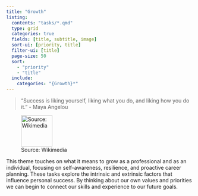 ```yaml
---
title: "Growth"
listing:
  contents: "tasks/*.qmd"
  type: grid
  categories: true
  fields: [title, subtitle, image]
  sort-ui: [priority, title]
  filter-ui: [title]
  page-size: 50
  sort: 
    - "priority"
    - "title"
  include:
    categories: "{Growth}*"
---
```



> "Success is liking yourself, liking what you do, and liking how you do it." - Maya Angelou

![Source: Wikimedia](images/Portrait_photograph_of_Maya_Angelou_with_a_copy_of_I_Know_Why_the_Caged_Bird_Sings_in_Los_Angeles,_November_3,_1971.jpg){width=6em}

<!-- https://commons.wikimedia.org/wiki/File:Portrait_photograph_of_Maya_Angelou_with_a_copy_of_I_Know_Why_the_Caged_Bird_Sings_in_Los_Angeles,_November_3,_1971.jpg -->



This theme touches on what it means to grow as a professional and as an individual, focusing on self-awareness, resilience, and proactive career planning. These tasks explore the intrinsic and extrinsic factors that influence personal success. By thinking about our own values and priorities we can begin to connect our skills and experience to our future goals.



::: {#sample-listings}
:::

